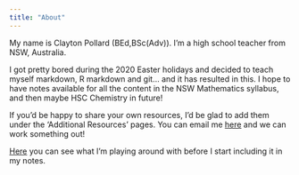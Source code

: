 ```yaml
---
title: "About"
---
```


My name is Clayton Pollard (BEd,BSc(Adv)). I'm a high school teacher from NSW, Australia.

I got pretty bored during the 2020 Easter holidays and decided to teach myself markdown, R markdown and git... and it has resulted in this. I hope to have notes available for all the content in the NSW Mathematics syllabus, and then maybe HSC Chemistry in future!

If you'd be happy to share your own resources, I'd be glad to add them under the 'Additional Resources' pages. You can email me <a href="mailto:clayton.pollard@det.nsw.edu.au">here</a> and we can work something out!

[Here](https://claytonpollard.github.io/Rmd-testing/index.html) you can see what I'm playing around with before I start including it in my notes.